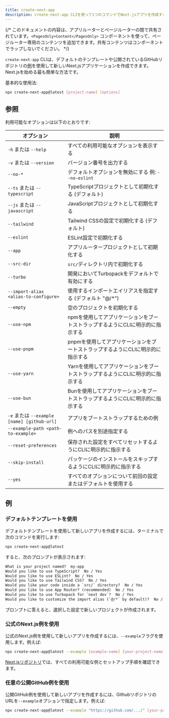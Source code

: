 ```yaml
---
title: create-next-app
description: create-next-app CLIを使って1つのコマンドでNext.jsアプリを作成する。
---
```


{/* このドキュメントの内容は、アプリルーターとページルーターの間で共有されています。`<PagesOnly>Content</PagesOnly>` コンポーネントを使って、ページルーター専用のコンテンツを追加できます。共有コンテンツはコンポーネントでラップしないでください。 */}

`create-next-app` CLIは、デフォルトのテンプレートや公開されているGitHubリポジトリの[例](https://github.com/vercel/next.js/tree/canary/examples)を使用して新しいNext.jsアプリケーションを作成できます。Next.jsを始める最も簡単な方法です。

基本的な使用法:

```bash title="Terminal"
npx create-next-app@latest [project-name] [options]
```

## 参照

利用可能なオプションは以下のとおりです:

| オプション                                | 説明                                                        |
| --------------------------------------- | --------------------------------------------------------- |
| `-h` または `--help`                    | すべての利用可能なオプションを表示する                                 |
| `-v` または `--version`                 | バージョン番号を出力する                                          |
| `--no-*`                                | デフォルトオプションを無効にする 例: `--no-eslint`                      |
| `--ts` または `--typescript`            | TypeScriptプロジェクトとして初期化する (デフォルト)                        |
| `--js` または `--javascript`            | JavaScriptプロジェクトとして初期化する                               |
| `--tailwind`                            | Tailwind CSSの設定で初期化する (デフォルト)                             |
| `--eslint`                              | ESLint設定で初期化する                                           |
| `--app`                                 | アプリルータープロジェクトとして初期化する                                |
| `--src-dir`                             | `src/`ディレクトリ内で初期化する                                   |
| `--turbo`                               | 開発においてTurbopackをデフォルトで有効にする                          |
| `--import-alias <alias-to-configure>`   | 使用するインポートエイリアスを指定する (デフォルト "@/\*")                 |
| `--empty`                               | 空のプロジェクトを初期化する                                         |
| `--use-npm`                             | npmを使用してアプリケーションをブートストラップするようにCLIに明示的に指示する     |
| `--use-pnpm`                            | pnpmを使用してアプリケーションをブートストラップするようにCLIに明示的に指示する   |
| `--use-yarn`                            | Yarnを使用してアプリケーションをブートストラップするようにCLIに明示的に指示する   |
| `--use-bun`                             | Bunを使用してアプリケーションをブートストラップするようにCLIに明示的に指示する    |
| `-e` または `--example [name] [github-url]` | アプリをブートストラップするための例                                 |
| `--example-path <path-to-example>`      | 例へのパスを別途指定する                                            |
| `--reset-preferences`                   | 保存された設定をすべてリセットするようにCLIに明示的に指示する                  |
| `--skip-install`                        | パッケージのインストールをスキップするようにCLIに明示的に指示する              |
| `--yes`                                 | すべてのオプションについて前回の設定またはデフォルトを使用する                  |

## 例

### デフォルトテンプレートを使用

デフォルトテンプレートを使用して新しいアプリを作成するには、ターミナルで次のコマンドを実行します:

```bash title="Terminal"
npx create-next-app@latest
```

すると、次のプロンプトが表示されます:

```txt title="Terminal"
What is your project named?  my-app
Would you like to use TypeScript?  No / Yes
Would you like to use ESLint?  No / Yes
Would you like to use Tailwind CSS?  No / Yes
Would you like your code inside a `src/` directory?  No / Yes
Would you like to use App Router? (recommended)  No / Yes
Would you like to use Turbopack for `next dev`?  No / Yes
Would you like to customize the import alias (`@/*` by default)?  No / Yes
```

プロンプトに答えると、選択した設定で新しいプロジェクトが作成されます。

### 公式のNext.js例を使用

公式のNext.js例を使用して新しいアプリを作成するには、`--example`フラグを使用します。例えば:

```bash title="Terminal"
npx create-next-app@latest --example [example-name] [your-project-name]
```

[Next.jsリポジトリ](https://github.com/vercel/next.js/tree/canary/examples)では、すべての利用可能な例とセットアップ手順を確認できます。

### 任意の公開GitHub例を使用

公開GitHub例を使用して新しいアプリを作成するには、GithubリポジトリのURLを`--example`オプションで指定します。例えば:

```bash title="Terminal"
npx create-next-app@latest --example "https://github.com/.../" [your-project-name]
```